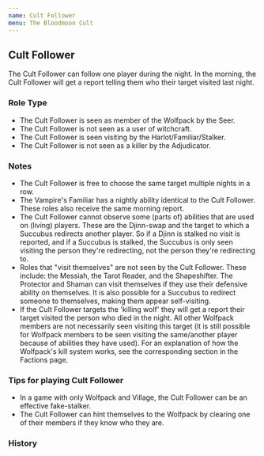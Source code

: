 ```yaml
---
name: Cult Follower
menu: The Bloodmoon Cult
---
```


## Cult Follower

The Cult Follower can follow one player during the night. In the
morning, the Cult Follower will get a report telling them who their
target visited last night.

### Role Type

  - The Cult Follower is seen as member of the Wolfpack by the Seer.
  - The Cult Follower is not seen as a user of witchcraft.
  - The Cult Follower is seen visiting by the Harlot/Familiar/Stalker.
  - The Cult Follower is not seen as a killer by the Adjudicator.

### Notes

  - The Cult Follower is free to choose the same target multiple nights
    in a row.
  - The Vampire's Familiar has a nightly ability identical to the Cult
    Follower. These roles also receive the same morning report.
  - The Cult Follower cannot observe some (parts of) abilities that are
    used on (living) players. These are the Djinn-swap and the target to
    which a Succubus redirects another player. So if a Djinn is stalked
    no visit is reported, and if a Succubus is stalked, the Succubus is
    only seen visiting the person they're redirecting, not the person
    they're redirecting to.
  - Roles that "visit themselves" are not seen by the Cult Follower.
    These include: the Messiah, the Tarot Reader, and the Shapeshifter.
    The Protector and Shaman can visit themselves if they use their
    defensive ability on themselves. It is also possible for a Succubus
    to redirect someone to themselves, making them appear self-visiting.
  - If the Cult Follower targets the 'killing wolf' they will get a
    report their target visited the person who died in the night. All
    other Wolfpack members are not necessarily seen visiting this target
    (it is still possible for Wolfpack members to be seen visiting the
    same/another player because of abilities they have used). For an
    explanation of how the Wolfpack's kill system works, see the
    corresponding section in the Factions page.

### Tips for playing Cult Follower

  - In a game with only Wolfpack and Village, the Cult Follower can be
    an effective fake-stalker.
  - The Cult Follower can hint themselves to the Wolfpack by clearing
    one of their members if they know who they are.

### History
